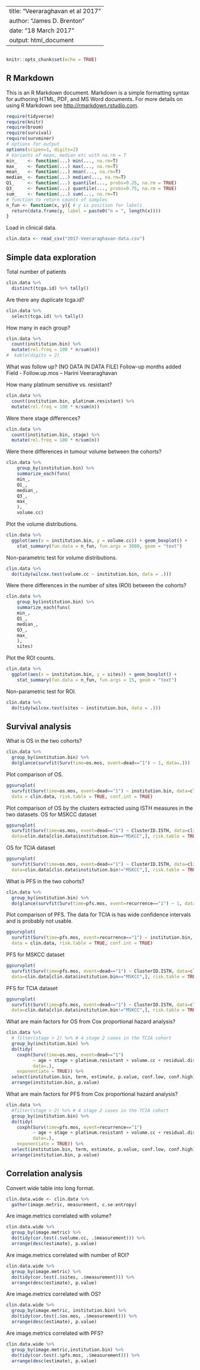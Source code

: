 --
title: "Veeraraghavan et al 2017"
author: "James D. Brenton"
date: "18 March 2017"
output: html_document
---
```r

```

```r
knitr::opts_chunk$set(echo = TRUE)
```

## R Markdown

This is an R Markdown document. Markdown is a simple formatting syntax for authoring HTML, PDF, and MS Word documents. For more details on using R Markdown see <http://rmarkdown.rstudio.com>.

```r
require(tidyverse)
require(knitr)
require(broom)
require(survival)
require(survminer)
# options for output
options(scipen=1, digits=2)
# Variants of mean, median etc with na.rm = T
min_    <- function(...) min(..., na.rm=T)
max_    <- function(...) max(..., na.rm=T)
mean_   <- function(...) mean(..., na.rm=T)
median_ <- function(...) median(..., na.rm=T)
Q1_     <- function(...) quantile(..., probs=0.25, na.rm = TRUE)
Q3_     <- function(...) quantile(..., probs=0.75, na.rm = TRUE)
sum_    <- function(...) sum(..., na.rm=T)
# function to return counts of samples
n_fun <- function(x, y){ # y is position for labels
  return(data.frame(y, label = paste0("n = ", length(x))))
}
```

Load in clinical data.

```r
clin.data <- read_csv("2017-Veeraraghavan-data.csv")
```

## Simple data exploration

Total number of patients

```r
clin.data %>%
  distinct(tcga.id) %>% tally()
```

Are there any duplicate tcga.id?

```r
clin.data %>%
  select(tcga.id) %>% tally()
```

How many in each group?

```r
clin.data %>%
  count(institution.bin) %>%
  mutate(rel.freq = 100 * n/sum(n))
#  kable(digits = 2)
```
What was follow up? (NO DATA IN DATA FILE)
Follow-up months added Field - Follow.up.mos -- Harini Veeraraghavan


How many platinum sensitive vs. resistant?

```r
clin.data %>%
  count(institution.bin, platinum.resistant) %>%
  mutate(rel.freq = 100 * n/sum(n))
```
Were there stage differences?

```r
clin.data %>%
  count(institution.bin, stage) %>%
  mutate(rel.freq = 100 * n/sum(n))
```

Were there differences in tumour volume between the cohorts?

```r
clin.data %>%
    group_by(institution.bin) %>%
    summarize_each(funs(
    min_,
    Q1_,
    median_,
    Q3_,
    max_
    ), 
    volume.cc) 
```

Plot the volume distributions.

```r
clin.data %>%
  ggplot(aes(x = institution.bin, y = volume.cc)) + geom_boxplot() +
    stat_summary(fun.data = n_fun, fun.args = 3000, geom = "text")
```

Non-parametric test for volume distributions.

```r
clin.data %>% 
  do(tidy(wilcox.test(volume.cc ~ institution.bin, data = .)))
```

Were there differences in the number of sites (ROI) between the cohorts?

```r
clin.data %>%
    group_by(institution.bin) %>%
    summarize_each(funs(
    min_,
    Q1_,
    median_,
    Q3_,
    max_
    ), 
    sites) 
```

Plot the ROI counts.

```r
clin.data %>%
  ggplot(aes(x = institution.bin, y = sites)) + geom_boxplot() +
    stat_summary(fun.data = n_fun, fun.args = 15, geom = "text")
```

Non-parametric test for ROI.

```r
clin.data %>% 
  do(tidy(wilcox.test(sites ~ institution.bin, data = .)))
```

## Survival analysis

What is OS in the two cohorts?


```r
clin.data %>% 
  group_by(institution.bin) %>% 
  do(glance(survfit(Surv(time=os.mos, event=dead=="1") ~ 1, data=.)))
```

Plot comparison of OS.

```r
ggsurvplot(
  survfit(Surv(time=os.mos, event=dead=="1") ~ institution.bin, data=clin.data),
  data = clin.data, risk.table = TRUE, conf.int = TRUE)
```

Plot comparison of OS by the clusters extracted using ISTH measures in the two datasets.
OS for MSKCC dataset
```r
ggsurvplot(
  survfit(Surv(time=os.mos, event=dead=="1") ~ ClusterID.ISTH, data=clin.data[clin.data$institution.bin=="MSKCC",]), 
  data=clin.data[clin.data$institution.bin=="MSKCC",], risk.table = TRUE, conf.int = TRUE)
```

OS for TCIA dataset
```r
ggsurvplot(
  survfit(Surv(time=os.mos, event=dead=="1") ~ ClusterID.ISTH, data=clin.data[clin.data$institution.bin!="MSKCC",]), 
  data=clin.data[clin.data$institution.bin!="MSKCC",], risk.table = TRUE, conf.int = TRUE)
```

What is PFS in the two cohorts?

```r
clin.data %>% 
  group_by(institution.bin) %>% 
  do(glance(survfit(Surv(time=pfs.mos, event=recurrence=="1") ~ 1, data=.)))
```
Plot comparison of PFS. The data for TCIA is has wide confidence intervals and is probably not usable.

```r
ggsurvplot(
  survfit(Surv(time=pfs.mos, event=recurrence=="1") ~ institution.bin, data=clin.data),
  data = clin.data, risk.table = TRUE, conf.int = TRUE)
```

PFS for MSKCC dataset
```r
ggsurvplot(
  survfit(Surv(time=pfs.mos, event=dead=="1") ~ ClusterID.ISTH, data=clin.data[clin.data$institution.bin=="MSKCC",]), 
  data=clin.data[clin.data$institution.bin=="MSKCC",], risk.table = TRUE, conf.int = TRUE)
```

PFS for TCIA dataset
```r
ggsurvplot(
  survfit(Surv(time=pfs.mos, event=dead=="1") ~ ClusterID.ISTH, data=clin.data[clin.data$institution.bin!="MSKCC",]), 
  data=clin.data[clin.data$institution.bin!="MSKCC",], risk.table = TRUE, conf.int = TRUE)
```




What are main factors for OS from Cox proportional hazard analysis?

```r
clin.data %>% 
  # filter(stage > 2) %>% # 4 stage 2 cases in the TCIA cohort
  group_by(institution.bin) %>%
  do(tidy(
    coxph(Surv(time=os.mos, event=dead=="1")
          ~ age + stage + platinum.resistant + volume.cc + residual.disease,
          data=.),
    exponentiate = TRUE)) %>%
  select(institution.bin, term, estimate, p.value, conf.low, conf.high) %>%
  arrange(institution.bin, p.value)
```

What are main factors for PFS from Cox proportional hazard analysis?


```r
clin.data %>% 
  #filter(stage > 2) %>% # 4 stage 2 cases in the TCIA cohort
  group_by(institution.bin) %>%
  do(tidy(
    coxph(Surv(time=pfs.mos, event=recurrence=="1")
          ~ age + stage + platinum.resistant + volume.cc + residual.disease,
          data=.),
    exponentiate = TRUE)) %>%
  select(institution.bin, term, estimate, p.value, conf.low, conf.high) %>%
  arrange(institution.bin, p.value)
```       

## Correlation analysis

Convert wide table into long format.

```r
clin.data.wide <- clin.data %>%
  gather(image.metric, measurement, c.se:entropy)
```

Are image.metrics correlated with volume?

```r
clin.data.wide %>%
  group_by(image.metric) %>%
  do(tidy(cor.test(.$volume.cc, .$measurement))) %>%
  arrange(desc(estimate), p.value)
```


Are image.metrics correlated with number of ROI?

```r
clin.data.wide %>%
  group_by(image.metric) %>%
  do(tidy(cor.test(.$sites, .$measurement))) %>%
  arrange(desc(estimate), p.value)
```

Are image.metrics correlated with OS?

```r
clin.data.wide %>%
  group_by(image.metric, institution.bin) %>%
  do(tidy(cor.test(.$os.mos, .$measurement))) %>%
  arrange(desc(estimate), p.value)
```
Are image.metrics correlated with PFS?

```r
clin.data.wide %>%
  group_by(image.metric,institution.bin) %>%
  do(tidy(cor.test(.$pfs.mos, .$measurement))) %>%
  arrange(desc(estimate), p.value)
```
